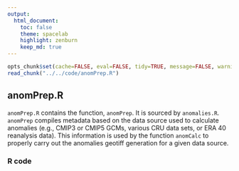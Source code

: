 ```yaml
---
output:
  html_document:
    toc: false
    theme: spacelab
    highlight: zenburn
    keep_md: true
---
```


```r
opts_chunk$set(cache=FALSE, eval=FALSE, tidy=TRUE, message=FALSE, warning=FALSE)
read_chunk("../../code/anomPrep.R")
```

##
##
## anomPrep.R

`anomPrep.R` contains the function, `anomPrep`.
It is sourced by `anomalies.R`.
`anomPrep` compiles metadata based on the data source used to calculate anomalies (e.g., CMIP3 or CMIP5 GCMs, various CRU data sets, or ERA 40 reanalysis data).
This information is used by the function `anomCalc` to properly carry out the anomalies geotiff generation for a given data source.

### R code

```r
```
